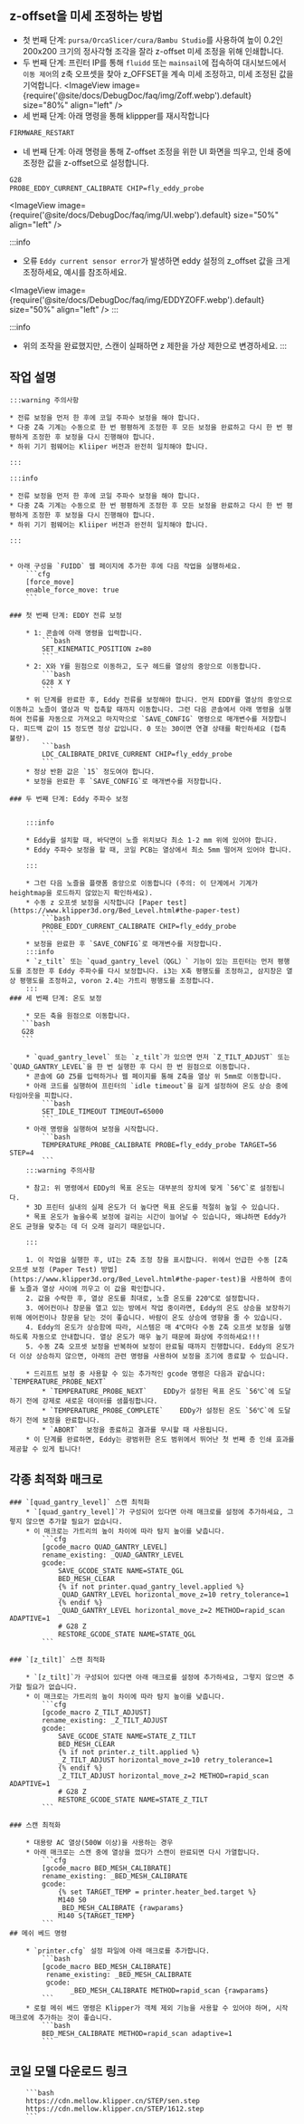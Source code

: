 ## z-offset을 미세 조정하는 방법
* 첫 번째 단계: `pursa/OrcaSlicer/cura/Bambu Studio`를 사용하여 높이 0.2인 200x200 크기의 정사각형 조각을 잘라 z-offset 미세 조정을 위해 인쇄합니다.
* 두 번째 단계: 프린터 IP를 통해 `fluidd` 또는 `mainsail`에 접속하여 대시보드에서 `이동 제어`의 z축 오프셋을 찾아 z_OFFSET을 계속 미세 조정하고, 미세 조정된 값을 기억합니다.
<ImageView image={require('@site/docs/DebugDoc/faq/img/Zoff.webp').default} size="80%" align="left" />
* 세 번째 단계: 아래 명령을 통해 klippper를 재시작합니다
```bash
FIRMWARE_RESTART
```
* 네 번째 단계: 아래 명령을 통해 Z-offset 조정을 위한 UI 화면을 띄우고, 인쇄 중에 조정한 값을 z-offset으로 설정합니다.
```bash
G28
PROBE_EDDY_CURRENT_CALIBRATE CHIP=fly_eddy_probe
```
<ImageView image={require('@site/docs/DebugDoc/faq/img/UI.webp').default} size="50%" align="left" />

:::info
* 오류 `Eddy current sensor error`가 발생하면 eddy 설정의 z_offset 값을 크게 조정하세요, 예시를 참조하세요.

<ImageView image={require('@site/docs/DebugDoc/faq/img/EDDYZOFF.webp').default} size="50%" align="left" />
:::

:::info
 * 위의 조작을 완료했지만, 스캔이 실패하면 z 제한을 가상 제한으로 변경하세요.
:::


## 작업 설명

    :::warning 주의사항

    * 전류 보정을 먼저 한 후에 코일 주파수 보정을 해야 합니다.
    * 다중 Z축 기계는 수동으로 한 번 평평하게 조정한 후 모든 보정을 완료하고 다시 한 번 평평하게 조정한 후 보정을 다시 진행해야 합니다.
    * 하위 기기 펌웨어는 Kliiper 버전과 완전히 일치해야 합니다.

    :::

    :::info

    * 전류 보정을 먼저 한 후에 코일 주파수 보정을 해야 합니다.
    * 다중 Z축 기계는 수동으로 한 번 평평하게 조정한 후 모든 보정을 완료하고 다시 한 번 평평하게 조정한 후 보정을 다시 진행해야 합니다.
    * 하위 기기 펌웨어는 Kliiper 버전과 완전히 일치해야 합니다.

    :::


    * 아래 구성을 `FUIDD` 웹 페이지에 추가한 후에 다음 작업을 실행하세요.
        ```cfg
        [force_move]
        enable_force_move: true
        ```

    ### 첫 번째 단계: EDDY 전류 보정

        * 1: 콘솔에 아래 명령을 입력합니다.
            ```bash
            SET_KINEMATIC_POSITION z=80
            ```
        * 2: X와 Y를 원점으로 이동하고, 도구 헤드를 열상의 중앙으로 이동합니다.
            ```bash
            G28 X Y
            ```
        * 위 단계를 완료한 후, Eddy 전류를 보정해야 합니다. 먼저 EDDY를 열상의 중앙으로 이동하고 노즐이 열상과 막 접촉할 때까지 이동합니다. 그런 다음 콘솔에서 아래 명령을 실행하여 전류를 자동으로 가져오고 마지막으로 `SAVE_CONFIG` 명령으로 매개변수를 저장합니다. 피드백 값이 15 정도면 정상 값입니다. 0 또는 30이면 연결 상태를 확인하세요 (접촉 불량).
            ```bash
            LDC_CALIBRATE_DRIVE_CURRENT CHIP=fly_eddy_probe
            ```
        * 정상 반환 값은 `15` 정도여야 합니다.
        * 보정을 완료한 후 `SAVE_CONFIG`로 매개변수를 저장합니다.

    ### 두 번째 단계: Eddy 주파수 보정


        :::info

        * Eddy를 설치할 때, 바닥면이 노즐 위치보다 최소 1-2 mm 위에 있어야 합니다.
        * Eddy 주파수 보정을 할 때, 코일 PCB는 열상에서 최소 5mm 떨어져 있어야 합니다.

        :::

        * 그런 다음 노즐을 플랫폼 중앙으로 이동합니다 (주의: 이 단계에서 기계가 heightmap을 로드하지 않았는지 확인하세요).
        * 수동 z 오프셋 보정을 시작합니다 [Paper test](https://www.klipper3d.org/Bed_Level.html#the-paper-test)
            ```bash
            PROBE_EDDY_CURRENT_CALIBRATE CHIP=fly_eddy_probe
            ```
        * 보정을 완료한 후 `SAVE_CONFIG`로 매개변수를 저장합니다.
        :::info
        * `z_tilt` 또는 `quad_gantry_level（QGL）` 기능이 있는 프린터는 먼저 평행도를 조정한 후 Eddy 주파수를 다시 보정합니다. i3는 X축 평행도를 조정하고, 삼지창은 열상 평행도를 조정하고, voron 2.4는 가트리 평행도를 조정합니다.
        :::
    ### 세 번째 단계: 온도 보정

        * 모든 축을 원점으로 이동합니다.
       ```bash
       G28
       ```

        * `quad_gantry_level` 또는 `z_tilt`가 있으면 먼저 `Z_TILT_ADJUST` 또는 `QUAD_GANTRY_LEVEL`을 한 번 실행한 후 다시 한 번 원점으로 이동합니다.
        * 콘솔에 G0 Z5를 입력하거나 웹 페이지를 통해 Z축을 열상 위 5mm로 이동합니다.
        * 아래 코드를 실행하여 프린터의 `idle timeout`을 길게 설정하여 온도 상승 중에 타임아웃을 피합니다.
            ```bash
            SET_IDLE_TIMEOUT TIMEOUT=65000
            ```
        * 아래 명령을 실행하여 보정을 시작합니다.
            ```bash
            TEMPERATURE_PROBE_CALIBRATE PROBE=fly_eddy_probe TARGET=56 STEP=4
            ```
        :::warning 주의사항

        * 참고: 위 명령에서 EDDy의 목표 온도는 대부분의 장치에 맞게 `56℃`로 설정됩니다.
        * 3D 프린터 실내의 실제 온도가 더 높다면 목표 온도를 적절히 높일 수 있습니다.
        * 목표 온도가 높을수록 보정에 걸리는 시간이 늘어날 수 있습니다, 왜냐하면 Eddy가 온도 균형을 맞추는 데 더 오래 걸리기 때문입니다.

        :::
    
        1. 이 작업을 실행한 후, UI는 Z축 조정 창을 표시합니다. 위에서 언급한 수동 [Z축 오프셋 보정 (Paper Test) 방법](https://www.klipper3d.org/Bed_Level.html#the-paper-test)을 사용하여 종이를 노즐과 열상 사이에 끼우고 이 값을 확인합니다.
        2. 값을 수락한 후, 열상 온도를 최대로, 노즐 온도를 220℃로 설정합니다.
        3. 에어컨이나 창문을 열고 있는 방에서 작업 중이라면, Eddy의 온도 상승을 보장하기 위해 에어컨이나 창문을 닫는 것이 좋습니다. 바람이 온도 상승에 영향을 줄 수 있습니다.
        4. Eddy의 온도가 상승함에 따라, 시스템은 매 4℃마다 수동 Z축 오프셋 보정을 실행하도록 자동으로 안내합니다. 열상 온도가 매우 높기 때문에 화상에 주의하세요!!!
        5. 수동 Z축 오프셋 보정을 반복하여 보정이 완료될 때까지 진행합니다. Eddy의 온도가 더 이상 상승하지 않으면, 아래의 관련 명령을 사용하여 보정을 조기에 종료할 수 있습니다.
        
        * 드리프트 보정 중 사용할 수 있는 추가적인 gcode 명령은 다음과 같습니다: `TEMPERATURE_PROBE_NEXT`
            * `TEMPERATURE_PROBE_NEXT`    EDDy가 설정된 목표 온도 `56℃`에 도달하기 전에 강제로 새로운 데이터를 샘플링합니다.
            * `TEMPERATURE_PROBE_COMPLETE`    EDDy가 설정된 온도 `56℃`에 도달하기 전에 보정을 완료합니다.
            * `ABORT`  보정을 종료하고 결과를 무시할 때 사용됩니다.
        * 이 단계를 완료하면, Eddy는 광범위한 온도 범위에서 뛰어난 첫 번째 층 인쇄 효과를 제공할 수 있게 됩니다!
## 각종 최적화 매크로

    ### `[quad_gantry_level]` 스캔 최적화
        * `[quad_gantry_level]`가 구성되어 있다면 아래 매크로를 설정에 추가하세요, 그렇지 않으면 추가할 필요가 없습니다.
        * 이 매크로는 가트리의 높이 차이에 따라 탐지 높이를 낮춥니다.
            ```cfg
            [gcode_macro QUAD_GANTRY_LEVEL]
            rename_existing: _QUAD_GANTRY_LEVEL
            gcode:
                SAVE_GCODE_STATE NAME=STATE_QGL
                BED_MESH_CLEAR
                {% if not printer.quad_gantry_level.applied %}
                _QUAD_GANTRY_LEVEL horizontal_move_z=10 retry_tolerance=1
                {% endif %}
                _QUAD_GANTRY_LEVEL horizontal_move_z=2 METHOD=rapid_scan ADAPTIVE=1
                # G28 Z
                RESTORE_GCODE_STATE NAME=STATE_QGL
            ```

    ### `[z_tilt]` 스캔 최적화

        * `[z_tilt]`가 구성되어 있다면 아래 매크로를 설정에 추가하세요, 그렇지 않으면 추가할 필요가 없습니다.
        * 이 매크로는 가트리의 높이 차이에 따라 탐지 높이를 낮춥니다.
            ```cfg
            [gcode_macro Z_TILT_ADJUST]
            rename_existing: _Z_TILT_ADJUST
            gcode:
                SAVE_GCODE_STATE NAME=STATE_Z_TILT
                BED_MESH_CLEAR
                {% if not printer.z_tilt.applied %}
                _Z_TILT_ADJUST horizontal_move_z=10 retry_tolerance=1
                {% endif %}
                _Z_TILT_ADJUST horizontal_move_z=2 METHOD=rapid_scan ADAPTIVE=1
                # G28 Z
                RESTORE_GCODE_STATE NAME=STATE_Z_TILT
            ```

    ### 스캔 최적화

        * 대용량 AC 열상(500W 이상)을 사용하는 경우
        * 아래 매크로는 스캔 중에 열상을 껐다가 스캔이 완료되면 다시 가열합니다.
            ```cfg
            [gcode_macro BED_MESH_CALIBRATE]
            rename_existing: _BED_MESH_CALIBRATE
            gcode:
                {% set TARGET_TEMP = printer.heater_bed.target %}
                M140 S0
                _BED_MESH_CALIBRATE {rawparams}
                M140 S{TARGET_TEMP}
            ```
    ## 메쉬 베드 명령
    
        * `printer.cfg` 설정 파일에 아래 매크로를 추가합니다.
            ```bash
            [gcode_macro BED_MESH_CALIBRATE]
             rename_existing: _BED_MESH_CALIBRATE
             gcode: 
                   _BED_MESH_CALIBRATE METHOD=rapid_scan {rawparams}
            ```
        * 로컬 메쉬 베드 명령은 Klipper가 객체 제외 기능을 사용할 수 있어야 하며, 시작 매크로에 추가하는 것이 좋습니다.
            ```bash
            BED_MESH_CALIBRATE METHOD=rapid_scan adaptive=1 
            ```

## 코일 모델 다운로드 링크

        ```bash
        https://cdn.mellow.klipper.cn/STEP/sen.step
        https://cdn.mellow.klipper.cn/STEP/1612.step
        ```